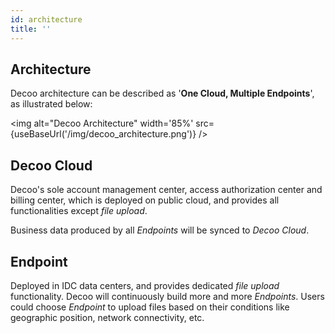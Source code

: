 ```yaml
---
id: architecture
title: ''
---
```



## Architecture

Decoo architecture can be described as '**One Cloud, Multiple Endpoints**', as illustrated below:

<img alt="Decoo Architecture" width='85%' src={useBaseUrl('/img/decoo_architecture.png')} />

## Decoo Cloud

Decoo's sole account management center, access authorization center and billing center, which is deployed on public cloud, and provides all functionalities except *file upload*.

Business data produced by all *Endpoints* will be synced to *Decoo Cloud*.

## Endpoint

Deployed in IDC data centers, and provides dedicated *file upload* functionality. Decoo will continuously build more and more *Endpoints*. Users could choose *Endpoint* to upload files based on their conditions like geographic position, network connectivity, etc.

